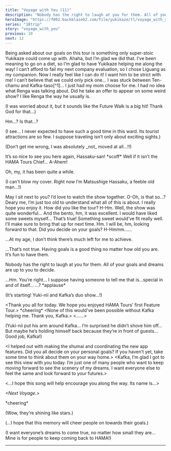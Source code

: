 ```yaml
---
title: "Voyage with You (11)"
description: "Nobody has the right to laugh at you for them. All of your goals and dreams are up to you to decide."
heroImage: "https://f002.backblazeb2.com/file/yukikaze/tl/voyage_with_you/11-1.jpg"
series: "18trip"
story: "voyage_with_you"
previous: 10
next: 12
---
```



<Divider loc="R1ze Stage" />

<StoryImg src="https://f002.backblazeb2.com/file/yukikaze/assets/bg/00_029_010.jpg" alt="R1ze Stage" type="bg" />

<Bubble character="Yukikaze Fan A">
Being asked about our goals on this tour is something only super-stoic Yukikaze could come up with.
</Bubble>

<Bubble character="Yukikaze Fan C">
Ahaha, but I’m glad we did that. I’ve been meaning to go on a diet, so I’m glad to have Yukikaze helping me along the way!
</Bubble>

<Bubble character="Hama Fan A">
I can’t afford to fail my next company evaluation, so I chose Liguang as my companion. Now I really feel like I can do it! I want him to be strict with me!
</Bubble>

<Bubble character="Hama Fan B">
I can’t believe that we could only pick one… I was stuck between Ten-chamu and Kafka-taso[^1]… I just had my mom choose for me.
</Bubble>

<Bubble character="Hama Fan C">
I had no idea what Renga was talking about. Did he take an offer to appear on some weird show? I like Renga the way he usually is.
</Bubble>

<Bubble mc>
<p class="t">(I was worried about it, but it sounds like the Future Walk is a big hit! Thank God for that…)</p>

Hm…? Is that…?
</Bubble>

<Bubble character="Hassaku" name="???">
<p class="t">(I see… I never expected to have such a good time in this ward. Its tourist attractions are so few. I suppose traveling isn’t only about exciting sights.)</p>

<p class="t">(Don’t get me wrong, I was absolutely _not_ moved at all…!!)</p>
</Bubble>

<Bubble mc>
It’s so nice to see you here again, Hassaku-san!
</Bubble>

<Bubble character="Hassaku">
&ast;scoff&ast; Well if it isn’t the HAMA Tours Chief… A-Ahem!

Oh, my, it has been quite a while.

<p class="t">(I can’t blow my cover. Right now I’m Matsushige Hassaku, a feeble old man…!)</p>
</Bubble>

<Bubble mc>
May I sit next to you? I’d love to watch the show together.
</Bubble>

<Bubble character="Hassaku">
O-Oh, is that so…? Deary me, I’m just too old to understand what all of this is about.
</Bubble>

<Bubble mc>
I really hope you enjoy it. How did you like the tour?
</Bubble>

<Bubble character="Hassaku">
H-Hm. Well, the show was quite wonderful… And the bento, hm, it was excellent. I would have liked some sweets myself…
</Bubble>

<Bubble mc>
That’s true! Something sweet would’ve fit really well. I’ll make sure to bring that up for next time.
</Bubble>

<Bubble character="Hassaku">
Hm. I will be, hm, looking forward to that.
</Bubble>

<Bubble mc>
Did you decide on your goals?
</Bubble>

<Bubble character="Hassaku">
H-Hmmm……

…At my age, I don’t think there’s much left for me to achieve.
</Bubble>

<Bubble mc>
…That’s not true. Having goals is a good thing no matter how old you are. It’s fun to have them.

Nobody has the right to laugh at you for them. All of your goals and dreams are up to you to decide.
</Bubble>

<Bubble character="Hassaku">
…Hm. You’re right… I suppose having someone to tell me that is…special in and of itself…
</Bubble>

<Bubble mc>
…?
</Bubble>

<Narration>
&ast;applause&ast;
</Narration>

<StoryImg src="https://f002.backblazeb2.com/file/yukikaze/tl/voyage_with_you/11-1.jpg" alt="1" />

<Bubble mc>
<p class="t">(It’s starting! Yuki-nii and Kafka’s duo show…!)</p>
</Bubble>

<Bubble character="Yukikaze">
&lt;&NoBreak;Thank you all for today. We hope you enjoyed HAMA Tours’ first Feature Tour.&NoBreak;&gt;
</Bubble>

<Narration>
&ast;cheering&ast;
</Narration>

<Bubble character="Yukikaze">
&lt;&NoBreak;None of this would've been possible without Kafka helping me. Thank you, Kafka.&NoBreak;&gt;
</Bubble>

<Bubble character="Kafka">
&lt;&NoBreak;……&NoBreak;&gt;
</Bubble>

<Bubble mc>
<p class="t">(Yuki-nii put his arm around Kafka… I’m surprised he didn’t shove him off… But maybe he’s holding himself back because they’re in front of guests… Good job, Kafka!)</p>
</Bubble>

<Bubble character="Kafka">
&lt;&NoBreak;I helped out with making the shumai and coordinating the new app features. Did you all decide on your personal goals? If you haven’t yet, take some time to think about them on your way home.&NoBreak;&gt;
</Bubble>

<Bubble character="Yukikaze">
&lt;&NoBreak;Kafka, I’m glad I got to see this view with you today. I’m just one of many people who want to keep moving forward to see the scenery of my dreams. I want everyone else to feel the same and look forward to your futures.&NoBreak;&gt;

&lt;&NoBreak;…I hope this song will help encourage you along the way. Its name is…&NoBreak;&gt;

_&lt;&NoBreak;Next Voyage.&NoBreak;&gt;_
</Bubble>

<Narration>
&ast;cheering&ast;
</Narration>

<Bubble mc>
<p class="t">(Wow, they’re shining like stars.)</p>

<p class="t">(…I hope that this memory will cheer people on towards their goals.)</p>

<p class="t">(I want everyone’s dreams to come true, no matter how small they are… Mine is for people to keep coming back to HAMA!)</p>
</Bubble>

---

[^1]: Similar to -chamu, -taso is another honorific that some otakus use for nicknames of their favorites. It's believed to be an offshoot of the -tan honorific. It seems to be mostly used for gentle and kind female characters.
